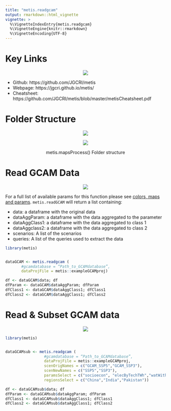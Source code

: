 ```yaml
---
title: "metis.readgcam"
output: rmarkdown::html_vignette
vignette: >
  %\VignetteIndexEntry{metis.readgcam}
  %\VignetteEngine{knitr::rmarkdown}
  %\VignetteEncoding{UTF-8}
---
```



<!-------------------------->
<!-------------------------->
# Key Links
<p align="center"> <img src="vignetteFigs/metisHeaderThick.PNG"></p>
<!-------------------------->
<!-------------------------->

- Github: https://github.com/JGCRI/metis
- Webpage: https://jgcri.github.io/metis/
- Cheatsheet: https://github.com/JGCRI/metis/blob/master/metisCheatsheet.pdf

<!-------------------------->
<!-------------------------->
# Folder Structure
<p align="center"> <img src="vignettefigs/metisHeaderThick.PNG"></p>
<!-------------------------->
<!-------------------------->

<p align="center"> <img src="vignettefigs/readGCAM_structure.PNG"></p>
<p align="center"> metis.mapsProcess() Folder structure </p>


<!-------------------------->
<!-------------------------->
# Read GCAM Data
<p align="center"> <img src="vignettefigs/metisHeaderThick.PNG"></p>
<!-------------------------->
<!-------------------------->

For a full list of available params for this function please see [colors, maps and params](https://jgcri.github.io/metis/articles/vignette_colorsMapsParams/#params-1.html). `metis.readGCAM` will return a list containing: 

- data: a dataframe with the original data
- dataAggParam: a dataframe with the data aggregated to the parameter
- dataAggClass1: a dataframe with the data aggregated to class 1
- dataAggclass2: a dataframe with the data aggregated to class 2
- scenarios: A list of the scenarios
- queries: A list of the queries used to extract the data


```r
library(metis)


dataGCAM <- metis.readgcam (
       #gcamdatabase = “Path_to_GCAMdatabase”,
       dataProjFile = metis::exampleGCAMproj)

df <- dataGCAM$data; df
dfParam <- dataGCAM$dataAggParam; dfParam
dfClass1 <- dataGCAM$dataAggClass1; dfClass1
dfClass2 <- dataGCAM$dataAggClass1; dfClass2
```  

<!-------------------------->
<!-------------------------->
# Read & Subset GCAM data
<p align="center"> <img src="vignettefigs/metisHeaderThick.PNG"></p>
<!-------------------------->
<!-------------------------->


```r
library(metis)


dataGCAMsub <- metis.readgcam (
                 #gcamdatabase = “Path_to_GCAMdatabase”,
                 dataProjFile = metis::exampleGCAMproj,
                 scenOrigNames = c("GCAM_SSP5","GCAM_SSP3"),
                 scenNewNames = c("SSP5","SSP3"),
                 paramsSelect = c("socioecon", "elecByTechTWh","watWithdrawBySec"),  # From Param list ?metis.readgcam
                 regionsSelect = c("China","India","Pakistan"))

df <- dataGCAMsub$data; df
dfParam <- dataGCAMsub$dataAggParam; dfParam
dfClass1 <- dataGCAMsub$dataAggClass1; dfClass1
dfClass2 <- dataGCAMsub$dataAggClass1; dfClass2
```  

